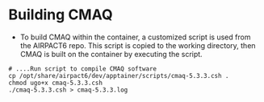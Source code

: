 # Building CMAQ

- To build CMAQ within the container, a customized script is used from the AIRPACT6 repo. This script is copied to the working directory, then CMAQ is built on the container by executing the script.

```
# ....Run script to compile CMAQ software
cp /opt/share/airpact6/dev/apptainer/scripts/cmaq-5.3.3.csh .
chmod ugo+x cmaq-5.3.3.csh
./cmaq-5.3.3.csh > cmaq-5.3.3.log
```